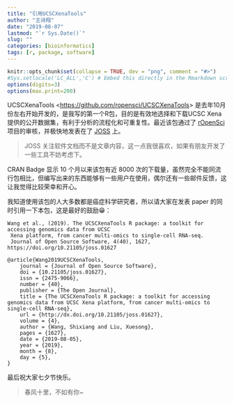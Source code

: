 ```yaml
---
title: "引用UCSCXenaTools"
author: "王诗翔"
date: "2019-08-07"
lastmod: "`r Sys.Date()`"
slug: ""
categories: [bioinformatics]
tags: [r, package, software]
---
```


```r
knitr::opts_chunk$set(collapse = TRUE, dev = "png", comment = "#>")
#Sys.setlocale('LC_ALL','C') # Embed this directly in the Rmarkdown script that contains the Chinese character comment
options(digits=3)
options(max.print=200)
```


UCSCXenaTools <[https://github.com/ropensci/UCSCXenaTools](https://github.com/ropensci/UCSCXenaTools)> 是去年10月份左右开始开发的，是我写的第一个R包，目的是有效地选择和下载UCSC Xena提供的公开数据集，有利于分析的流程化和可重复性。最近该包通过了 [rOpenSci]([https://ropensci.org/](https://ropensci.org/)) 项目的审核，并极快地发表在了 [JOSS ]([https://joss.theoj.org/papers/10.21105/joss.01627#](https://joss.theoj.org/papers/10.21105/joss.01627#)
) 上。

> JOSS 关注软件文档而不是文章内容，这一点我很喜欢，如果有朋友开发了一些工具不妨考虑下。

CRAN Badge 显示 10 个月以来该包有近 8000 次的下载量，虽然完全不能同流行包相比，但编写出来的东西能够有一些用户在使用，偶尔还有一些邮件反馈，这让我觉得比较荣幸和开心。

我知道使用该包的人大多数都是癌症科学研究者，所以请大家在发表 paper 的同时引用一下本包，这是最好的鼓励😁：

```
Wang et al., (2019). The UCSCXenaTools R package: a toolkit for accessing genomics data from UCSC 
 Xena platform, from cancer multi-omics to single-cell RNA-seq.
 Journal of Open Source Software, 4(40), 1627, https://doi.org/10.21105/joss.01627

@article{Wang2019UCSCXenaTools,
	journal = {Journal of Open Source Software},
	doi = {10.21105/joss.01627},
	issn = {2475-9066},
	number = {40},
	publisher = {The Open Journal},
	title = {The UCSCXenaTools R package: a toolkit for accessing genomics data from UCSC Xena platform, from cancer multi-omics to single-cell RNA-seq},
	url = {http://dx.doi.org/10.21105/joss.01627},
	volume = {4},
	author = {Wang, Shixiang and Liu, Xuesong},
	pages = {1627},
	date = {2019-08-05},
	year = {2019},
	month = {8},
	day = {5},
}
```

最后祝大家七夕节快乐。

> 春风十里，不如有你~

